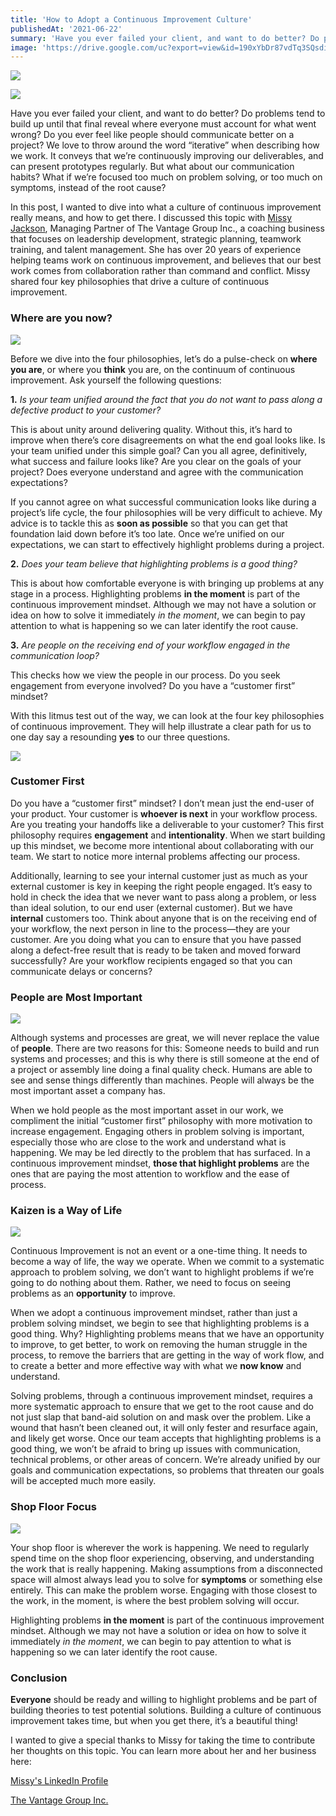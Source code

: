 ```yaml
---
title: 'How to Adopt a Continuous Improvement Culture'
publishedAt: '2021-06-22'
summary: 'Have you ever failed your client, and want to do better? Do problems tend to build up until that final reveal where everyone must account for what went wrong? Do you ever feel like people should communicate better on a project? In this post, I wanted to dive into what a culture of continuous improvement really means, and how to get there.'
image: 'https://drive.google.com/uc?export=view&id=190xYbDr87vdTq3SQsdiDtSsMI4IDGRPk'
---
```


![](https://drive.google.com/uc?export=view&id=190xYbDr87vdTq3SQsdiDtSsMI4IDGRPk)

[![](https://img.shields.io/badge/Originally%20Posted%20%40-Bravo%20LT-blue?style=for-the-badge)](https://www.bravolt.com)

Have you ever failed your client, and want to do better? Do problems tend to build up until that final reveal where everyone must account for what went wrong? Do you ever feel like people should communicate better on a project? We love to throw around the word “iterative” when describing how we work. It conveys that we’re continuously improving our deliverables, and can present prototypes regularly. But what about our communication habits? What if we’re focused too much on problem solving, or too much on symptoms, instead of the root cause?

In this post, I wanted to dive into what a culture of continuous improvement really means, and how to get there. I discussed this topic with [Missy Jackson](https://www.linkedin.com/in/missy-jackson/), Managing Partner of The Vantage Group Inc., a coaching business that focuses on leadership development, strategic planning, teamwork training, and talent management. She has over 20 years of experience helping teams work on continuous improvement, and believes that our best work comes from collaboration rather than command and conflict. Missy shared four key philosophies that drive a culture of continuous improvement.

### Where are you now?

![](https://static.wixstatic.com/media/955c63_c7dffaa0b74e4aaf969ab0ee991a5925~mv2.png/v1/fill/w_657,h_396,al_c,lg_1,q_85,enc_auto/955c63_c7dffaa0b74e4aaf969ab0ee991a5925~mv2.png)

Before we dive into the four philosophies, let’s do a pulse-check on **where you are**, or where you **think** you are, on the continuum of continuous improvement. Ask yourself the following questions:

**1.** _Is your team unified around the fact that you do not want to pass along a defective product to your customer?_

This is about unity around delivering quality. Without this, it’s hard to improve when there’s core disagreements on what the end goal looks like. Is your team unified under this simple goal? Can you all agree, definitively, what success and failure looks like? Are you clear on the goals of your project? Does everyone understand and agree with the communication expectations?

If you cannot agree on what successful communication looks like during a project’s life cycle, the four philosophies will be very difficult to achieve. My advice is to tackle this as **soon as possible** so that you can get that foundation laid down before it’s too late. Once we’re unified on our expectations, we can start to effectively highlight problems during a project.

**2.** _Does your team believe that highlighting problems is a good thing?_

This is about how comfortable everyone is with bringing up problems at any stage in a process. Highlighting problems **in the moment** is part of the continuous improvement mindset. Although we may not have a solution or idea on how to solve it immediately _in the moment_, we can begin to pay attention to what is happening so we can later identify the root cause.

**3.** _Are people on the receiving end of your workflow engaged in the communication loop?_

This checks how we view the people in our process. Do you seek engagement from everyone involved? Do you have a “customer first” mindset?

With this litmus test out of the way, we can look at the four key philosophies of continuous improvement. They will help illustrate a clear path for us to one day say a resounding **yes** to our three questions.

![](https://static.wixstatic.com/media/955c63_59841fd91f68442fa6c06ccc9527d127~mv2.png/v1/fill/w_740,h_495,al_c,lg_1,q_90,enc_auto/955c63_59841fd91f68442fa6c06ccc9527d127~mv2.png)

### Customer First

Do you have a “customer first” mindset? I don’t mean just the end-user of your product. Your customer is **whoever is next** in your workflow process. Are you treating your handoffs like a deliverable to your customer? This first philosophy requires **engagement** and **intentionality**. When we start building up this mindset, we become more intentional about collaborating with our team. We start to notice more internal problems affecting our process.

Additionally, learning to see your internal customer just as much as your external customer is key in keeping the right people engaged. It’s easy to hold in check the idea that we never want to pass along a problem, or less than ideal solution, to our end user (external customer). But we have **internal** customers too. Think about anyone that is on the receiving end of your workflow, the next person in line to the process—they are your customer. Are you doing what you can to ensure that you have passed along a defect-free result that is ready to be taken and moved forward successfully? Are your workflow recipients engaged so that you can communicate delays or concerns?

### People are Most Important

![](https://static.wixstatic.com/media/955c63_0021226b06d4492c992d1966affcc5f8~mv2.png/v1/fill/w_447,h_290,al_c,q_85,enc_auto/955c63_0021226b06d4492c992d1966affcc5f8~mv2.png)

Although systems and processes are great, we will never replace the value of **people**. There are two reasons for this: Someone needs to build and run systems and processes; and this is why there is still someone at the end of a project or assembly line doing a final quality check. Humans are able to see and sense things differently than machines. People will always be the most important asset a company has.

When we hold people as the most important asset in our work, we compliment the initial “customer first” philosophy with more motivation to increase engagement. Engaging others in problem solving is important, especially those who are close to the work and understand what is happening. We may be led directly to the problem that has surfaced. In a continuous improvement mindset, **those that highlight problems** are the ones that are paying the most attention to workflow and the ease of process.

### Kaizen is a Way of Life

![](https://static.wixstatic.com/media/955c63_c122a03876de4507a2dc43676c774981~mv2.png/v1/fill/w_360,h_358,al_c,lg_1,q_85,enc_auto/955c63_c122a03876de4507a2dc43676c774981~mv2.png)

Continuous Improvement is not an event or a one-time thing. It needs to become a way of life, the way we operate. When we commit to a systematic approach to problem solving, we don’t want to highlight problems if we’re going to do nothing about them. Rather, we need to focus on seeing problems as an **opportunity** to improve.

When we adopt a continuous improvement mindset, rather than just a problem solving mindset, we begin to see that highlighting problems is a good thing. Why? Highlighting problems means that we have an opportunity to improve, to get better, to work on removing the human struggle in the process, to remove the barriers that are getting in the way of work flow, and to create a better and more effective way with what we **now know** and understand.

Solving problems, through a continuous improvement mindset, requires a more systematic approach to ensure that we get to the root cause and do not just slap that band-aid solution on and mask over the problem. Like a wound that hasn’t been cleaned out, it will only fester and resurface again, and likely get worse. Once our team accepts that highlighting problems is a good thing, we won’t be afraid to bring up issues with communication, technical problems, or other areas of concern. We’re already unified by our goals and communication expectations, so problems that threaten our goals will be accepted much more easily.

### Shop Floor Focus

![](https://static.wixstatic.com/media/955c63_930610cd2d0f42158454c661be7b4b0c~mv2.jpg/v1/fill/w_442,h_295,al_c,q_80,enc_auto/955c63_930610cd2d0f42158454c661be7b4b0c~mv2.jpg)

Your shop floor is wherever the work is happening. We need to regularly spend time on the shop floor experiencing, observing, and understanding the work that is really happening. Making assumptions from a disconnected space will almost always lead you to solve for **symptoms** or something else entirely. This can make the problem worse. Engaging with those closest to the work, in the moment, is where the best problem solving will occur.

Highlighting problems **in the moment** is part of the continuous improvement mindset. Although we may not have a solution or idea on how to solve it immediately _in the moment_, we can begin to pay attention to what is happening so we can later identify the root cause.

### Conclusion

**Everyone** should be ready and willing to highlight problems and be part of building theories to test potential solutions. Building a culture of continuous improvement takes time, but when you get there, it’s a beautiful thing!

I wanted to give a special thanks to Missy for taking the time to contribute her thoughts on this topic. You can learn more about her and her business here:

[Missy's LinkedIn Profile](https://www.linkedin.com/in/missy-jackson/)

[The Vantage Group Inc.](https://vantagegroupinc.com/)
